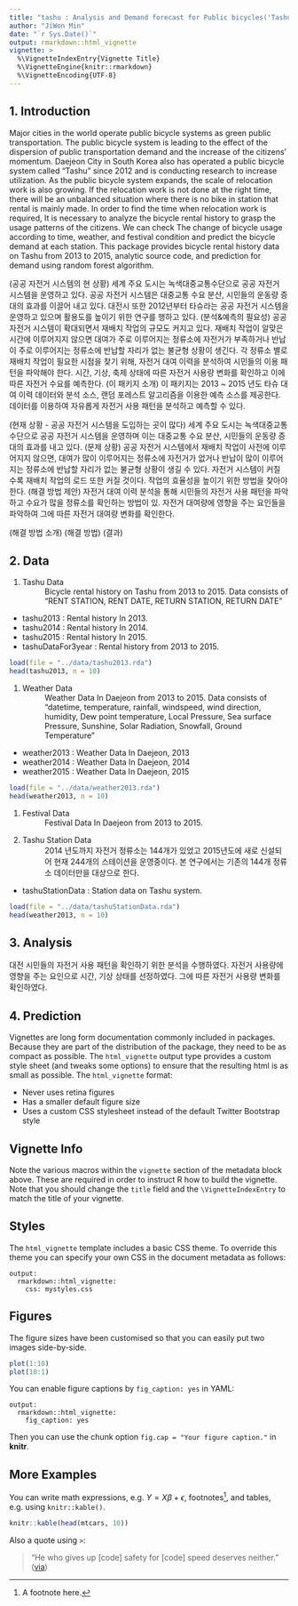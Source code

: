 ```yaml
---
title: "tashu : Analysis and Demand forecast for Public bicycles('Tashu') in Daejeon, South Korea"
author: "JiWon Min"
date: "`r Sys.Date()`"
output: rmarkdown::html_vignette
vignette: >
  %\VignetteIndexEntry{Vignette Title}
  %\VignetteEngine{knitr::rmarkdown}
  %\VignetteEncoding{UTF-8}
---
```

## 1. Introduction
  Major cities in the world operate public bicycle systems as green public transportation. The public bicycle system is leading to the effect of the dispersion of public transportation demand and the increase of the citizens' momentum. Daejeon City in South Korea also has operated a public bicycle system called "Tashu" since 2012 and is conducting research to increase utilization.
  As the public bicycle system expands, the scale of relocation work is also growing. If the relocation work is not done at the right time, there will be an unbalanced situation where there is no bike in station that rental is mainly made. In order to find the time when relocation work is required, It is necessary to analyze the bicycle rental history to grasp the usage patterns of the citizens. We can check The change of bicycle usage according to time, weather, and festival condition and predict the bicycle demand at each station.
  This package provides bicycle rental history data on Tashu from 2013 to 2015, analytic source code, and prediction for demand using random forest algorithm. 
  
 (공공 자전거 시스템의 현 상황)
 세계 주요 도시는 녹색대중교통수단으로 공공 자전거 시스템을 운영하고 있다. 공공 자전거 시스템은 대중교통 수요 분산, 시민들의 운동량 증대의 효과를 이끌어 내고 있다. 대전시 또한 2012년부터 타슈라는 공공 자전거 시스템을 운영하고 있으며 활용도를 높이기 위한 연구를 행하고 있다.
 (분석&예측의 필요성)
 공공 자전거 시스템이 확대되면서 재배치 작업의 규모도 커지고 있다. 재배치 작업이 알맞은 시간에 이루어지지 않으면 대여가 주로 이루어지는 정류소에 자전거가 부족하거나 반납이 주로 이루어지는 정류소에 반납할 자리가 없는 불균형 상황이 생긴다. 각 정류소 별로 재배치 작업이 필요한 시점을 찾기 위해, 자전거 대여 이력을 분석하여 시민들의 이용 패턴을 파악해야 한다. 시간, 기상, 축제 상태에 따른 자전거 사용량 변화를 확인하고 이에 따른 자전거 수요를 예측한다.
 (이 패키지 소개)
 이 패키지는 2013 ~ 2015 년도 타슈 대여 이력 데이터와 분석 소스, 랜덤 포레스트 알고리즘을 이용한 예측 소스를 제공한다. 데이터를 이용하여 자유롭게 자전거 사용 패턴을 분석하고 예측할 수 있다.
 
 (현재 상황 - 공공 자전거 시스템을 도입하는 곳이 많다)
 세계 주요 도시는 녹색대중교통수단으로 공공 자전거 시스템을 운영하며 이는 대중교통 수요 분산, 시민들의 운동량 증대의 효과를 내고 있다.
 (문제 상황)
 공공 자전거 시스템에서 재배치 작업이 사전에 이루어지지 않으면, 대여가 많이 이루어지는 정류소에 자전거가 없거나 반납이 많이 이루어지는 정류소에 반납할 자리가 없는 불균형 상황이 생길 수 있다. 자전거 시스템이 커질 수록 재배치 작업의 로드 또한 커질 것이다. 작업의 효율성을 높이기 위한 방법을 찾아야 한다.
 (해결 방법 제안)
 자전거 대여 이력 분석을 통해 시민들의 자전거 사용 패턴을 파악하고 수요가 많을 정류소를 확인하는 방법이 있. 자전거 대여량에 영향을 주는 요인들을 파악하여 그에 따른 자전거 대여량 변화를 확인한다.
 
 (해결 방법 소개)
 (해결 방법)
 (결과)

## 2. Data
1.    Tashu Data
: Bicycle rental history on Tashu from 2013 to 2015. Data consists of "RENT STATION, RENT DATE, RETURN STATION, RETURN DATE"
* tashu2013 : Rental history In 2013.
* tashu2014 : Rental history In 2014.
* tashu2015 : Rental history In 2015.
* tashuDataFor3year : Rental history from 2013 to 2015.

```r
load(file = "../data/tashu2013.rda")
head(tashu2013, n = 10)
```

1.    Weather Data
: Weather Data In Daejeon from 2013 to 2015. Data consists of "datetime, temperature, rainfall, windspeed, wind direction, humidity, Dew point temperature, Local Pressure, Sea surface Pressure, Sunshine, Solar Radiation, Snowfall, Ground Temperature"

* weather2013 : Weather Data In Daejeon, 2013
* weather2014 : Weather Data In Daejeon, 2014
* weather2015 : Weather Data In Daejeon, 2015

```r
load(file = "../data/weather2013.rda")
head(weather2013, n = 10)
```

1.    Festival Data
: Festival Data In Daejeon from 2013 to 2015. 

1.    Tashu Station Data
: 2014 년도까지 자전거 정류소는 144개가 있었고 2015년도에 새로 신설되어 현재 244개의 스테이션을 운영중이다. 본 연구에서는 기존의 144개 정류소 데이터만을 대상으로 한다.

* tashuStationData : Station data on Tashu system. 
```r
load(file = "../data/tashuStationData.rda")
head(weather2013, n = 10)
```


## 3. Analysis
대전 시민들의 자전거 사용 패턴을 확인하기 위한 분석을 수행하였다. 자전거 사용량에 영향을 주는 요인으로 시간, 기상 상태를 선정하였다. 그에 따른 자전거 사용량 변화를 확인하였다.


## 4. Prediction


Vignettes are long form documentation commonly included in packages. Because they are part of the distribution of the package, they need to be as compact as possible. The `html_vignette` output type provides a custom style sheet (and tweaks some options) to ensure that the resulting html is as small as possible. The `html_vignette` format:

- Never uses retina figures
- Has a smaller default figure size
- Uses a custom CSS stylesheet instead of the default Twitter Bootstrap style

## Vignette Info

Note the various macros within the `vignette` section of the metadata block above. These are required in order to instruct R how to build the vignette. Note that you should change the `title` field and the `\VignetteIndexEntry` to match the title of your vignette.

## Styles

The `html_vignette` template includes a basic CSS theme. To override this theme you can specify your own CSS in the document metadata as follows:

    output: 
      rmarkdown::html_vignette:
        css: mystyles.css

## Figures

The figure sizes have been customised so that you can easily put two images side-by-side. 

```r
plot(1:10)
plot(10:1)
```

You can enable figure captions by `fig_caption: yes` in YAML:

    output:
      rmarkdown::html_vignette:
        fig_caption: yes

Then you can use the chunk option `fig.cap = "Your figure caption."` in **knitr**.

## More Examples

You can write math expressions, e.g. $Y = X\beta + \epsilon$, footnotes^[A footnote here.], and tables, e.g. using `knitr::kable()`.

```r
knitr::kable(head(mtcars, 10))
```

Also a quote using `>`:

> "He who gives up [code] safety for [code] speed deserves neither."
([via](https://twitter.com/hadleywickham/status/504368538874703872))
